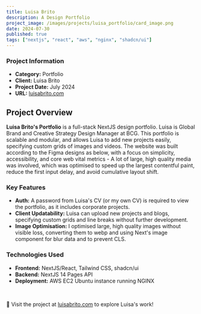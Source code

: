 ```yaml
---
title: Luisa Brito
description: A Design Portfolio
project_image: /images/projects/luisa_portfolio/card_image.png
date: 2024-07-30
published: true
tags: ["nextjs", "react", "aws", "nginx", "shadcn/ui"]
---
```


<div className="grid grid-cols-1 md:grid-cols-2">
    <AnimatedPhone scrollDir="y" screenBackgroundImage="/images/projects/luisa_portfolio/animated_mobile.png" navBackgroundImage="/images/projects/luisa_portfolio/animated_mobile_nav.png"/>
    <div>
        <h3>Project Information</h3>
        <ul>
            <li><strong>Category:</strong> Portfolio</li>
            <li><strong>Client:</strong> Luisa Brito</li>
            <li><strong>Project Date:</strong> July 2024</li>
            <li><strong>URL:</strong> <a href="https://luisabrito.com" target="_blank" className="text-[green] dark:text-[lightgreen]">luisabrito.com</a></li>
        </ul>
    </div>
</div>

## Project Overview
**Luisa Brito's Portfolio** is a full-stack NextJS design portfolio. Luisa is Global Brand and Creative Strategy Design Manager at BCG. This portfolio is scalable and modular, and allows Luisa to add new projects easily, specifying custom grids of images and videos. The website was built according to the Figma designs as below, with a focus on simplicity, accessibility, and core web vital metrics - A lot of large, high quality media was involved, which was optimised to speed up the largest contentful paint, reduce the first input delay, and avoid cumulative layout shift. 

### Key Features
- **Auth:** A password from Luisa's CV (or my own CV) is required to view the portfolio, as it includes corporate projects.
- **Client Updatability:** Luisa can upload new projects and blogs, specifying custom grids and line breaks without further development.
- **Image Optimisation:** I optimised large, high quality images without visible loss, converting them to webp and using Next's image component for blur data and to prevent CLS.

### Technologies Used
- **Frontend:** NextJS/React, Tailwind CSS, shadcn/ui
- **Backend:** NextJS 14 Pages API
- **Deployment:** AWS EC2 Ubuntu instance running NGINX

<br/>

🔗 Visit the project at [luisabrito.com](https://luisabrito.com) to explore Luisa's work!